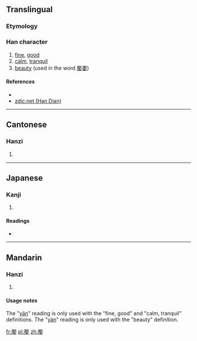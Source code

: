 ==Translingual==

===Etymology===
{{Han compound|厭|女|c1=p|c2=s|t2=female|ls=psc}}

===Han character===
{{Han char|rn=38|rad=女|as=14|sn=17|four=7140<sub>4</sub>|canj=一大女 (MKV)|ids=⿸[[厭]][[女]]}}

# [[fine]], [[good]]
# [[calm]], [[tranquil]]
# [[beauty]] (used in the word [[嬮嬱]])

====References====
* {{Han ref|kx=0273.010|dkj=06825|dj=0541.070|hdz=21086.060|uh=5B2E|ud=23342|bh=ECD6|bd=60630}}
*[http://www.zdic.net/z/18/js/5B2E.htm zdic.net (Han Dian)]

----

==Cantonese==

===Hanzi===
{{yue-hanzi|jyut=[[jim1]], [[jim3]]|y=yim1, yim3}}

# {{defn|lang=yue|sort=女14}}

----

==Japanese==

===Kanji===
{{ja-kanji|grade=|rs=女14}}

# {{defn|lang=ja|sort=女14}}

====Readings====
* {{ja-readings|on=[[えん]] (en), [[えふ]] (efu)|kun=[[みめよい]] (mimeyoi)}}

----

==Mandarin==

===Hanzi===
{{cmn-hanzi|pin=[[yān]] ([[yan1]]), [[yàn]] ([[yan4]])|wg=yen<sup>1</sup>, yen<sup>4</sup>}}

# {{defn|lang=cmn|sort=女14}}

====Usage notes====
The "[[yān]]" reading is only used with the "fine, good" and "calm, tranquil" definitions. The "[[yàn]]" reading is only used with the "beauty" definition.

[[fr:嬮]]
[[pl:嬮]]
[[zh:嬮]]